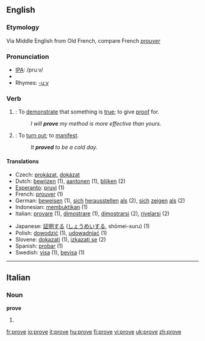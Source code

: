 {{see|prøve}}
==English==

{{rank|working|breath|camp|990|prove|engaged|America|servant}}

===Etymology===
Via Middle English from Old French, compare French ''[[prouver]]''

===Pronunciation===
*[[w:IPA|IPA]]: /pruːv/
*{{audio|en-us-prove.ogg|Audio (US)}}
*Rhymes: [[Rhymes:English:-uːv|-uːv]]

===Verb===
{{irregverb|'''prove'''|'''[[proves]]'''|'''[[proved]]'''|'''[[proved]] '''or''' [[proven]]'''|'''[[proving]]'''}}
# {{transitive}}: To [[demonstrate]] that something is [[true]]; to give [[proof]] for.
#:''I will '''prove''' my method is more effective than yours.''
# {{intransitive}}: To [[turn out]]; to [[manifest]].
#:''It '''proved''' to be a cold day.''

==== Translations ====
{{top}}
*Czech: [[prokázat]], [[dokázat]]
*Dutch: [[bewijzen]] (1), [[aantonen]] (1), [[blijken]] (2)
*[[Esperanto]]: [[pruvi]] (1)
*French: [[prouver]] (1)
*German: [[beweisen]] (1), [[sich]] [[herausstellen]] [[als]] (2), [[sich]] [[zeigen]] [[als]] (2)
*Indonesian: [[bukti|membuktikan]] (1)
*Italian: [[provare]] (1), [[dimostrare]] (1), [[dimostrarsi]] (2), [[rivelarsi]] (2)
{{mid}}
*Japanese: [[証明]]する ([[しょうめい]]する, shōmei-suru)  (1)
*Polish: [[dowodzić]] (1), [[udowadniać]] (1)
*Slovene: [[dokazati]] (1), [[izkazati se]] (2)
*Spanish: [[probar]]  (1)
*Swedish: [[visa]] (1), [[bevisa]] (1)
{{bottom}}
----
==Italian==

===Noun===
'''prove''' {{f}}
# {{plural of|prova|lang=Italian}}

[[fr:prove]]
[[io:prove]]
[[it:prove]]
[[hu:prove]]
[[fi:prove]]
[[vi:prove]]
[[uk:prove]]
[[zh:prove]]
